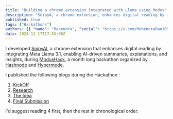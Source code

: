 ```yaml
---
title: "Building a chrome extension integrated with Llama using Modus"
description: "SnipyA, a chrome extension, enhances digital reading by integrating Meta Llama 3.1, enabling AI-driven summaries, explanations, and insights. Powered using Modus and Hypermode's infrastructure, it allows users to quickly comprehend complex content through a seamless Cmd + K interface."
published: true
tags: ["Hackathons"]
authors: [{ "name": "Mahendra", "social": "https://x.com/MahendraDani09" }]
date: 2024-12-17T17:53:00Z
---
```


I developed [SnipyAI](https://mahendradani.vercel.app/projects/snipy), a chrome extension that enhances digital reading by integrating Meta Llama 3.1, enabling AI-driven summaries, explanations, and insights, during [ModusHack](https://hashnode.com/hackathons/hypermode), a month long hackathon organized by [Hashnode](https://hashnode.com/) and [Hypermode](http://hypermode.com/).

I published the following blogs during the Hackathon : 
1. [KickOff](https://mahendra09.hashnode.dev/kickoff)
2. [Research](https://mahendra09.hashnode.dev/modushack-the-research)
3. [The Idea](https://mahendra09.hashnode.dev/modushack-the-idea)
4. [Final Submission](https://mahendra09.hashnode.dev/modus-hack-snipyai)

I'd suggest reading 4 first, then the rest in chronological order.